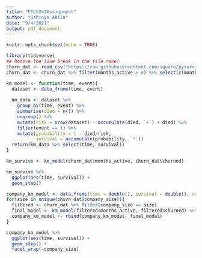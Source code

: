 ```yaml
---
title: "ETC5242Assignment"
author: "Sahinya Akila"
date: "9/4/2021"
output: pdf_document
---
```


```r
knitr::opts_chunk$set(echo = TRUE)
```

```r
library(tidyverse)
## Remove the line break in the file name!
churn_dat <- read_csv("https://raw.githubusercontent.com/square/pysurvival/master/pysurvival/datasets/churn.csv")
churn_dat <- churn_dat %>% filter(months_active > 0) %>% select(c(months_active, churned, company_size))
```

```r
km_model <- function(time, event){
  dataset <- data_frame(time, event)
  
  km_data <- dataset %>% 
    group_by(time, event) %>% 
    summarise(died = n()) %>% 
    ungroup() %>% 
    mutate(risk = nrow(dataset) - accumulate(died, `+`) + died) %>% 
    filter(event == 1) %>% 
    mutate(probability = 1 - died/risk,
           survival = accumulate(probability, `*`))
  return(km_data %>% select(time, survival))
}

km_survive <- km_model(churn_dat$months_active, churn_dat$churned) 

km_survive %>% 
  ggplot(aes(time, survival)) +
  geom_step()
```


```r
company_km_model <- data.frame(time = double(), survival = double(), company_size = character())
for(size in unique(churn_dat$company_size)){
  filtered <- churn_dat %>% filter(company_size == size)
  final_model <- km_model(filtered$months_active, filtered$churned) %>% mutate(company_size = size)
  company_km_model <- rbind(company_km_model, final_model)
}

company_km_model %>% 
  ggplot(aes(time, survival)) +
  geom_step() +
  facet_wrap(~company_size)
```


